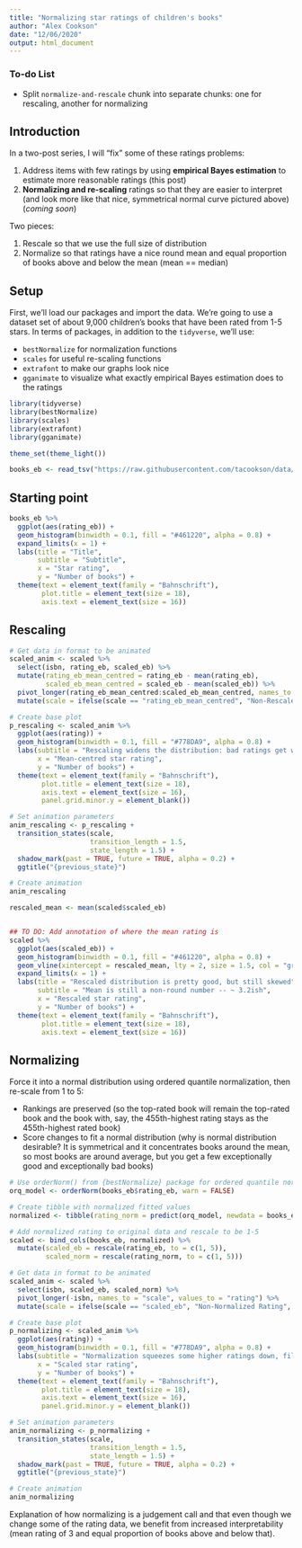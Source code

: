 ```yaml
---
title: "Normalizing star ratings of children's books"
author: "Alex Cookson"
date: "12/06/2020"
output: html_document
---
```


### To-do List

- Split `normalize-and-rescale` chunk into separate chunks: one for rescaling, another for normalizing


## Introduction

In a two-post series, I will "fix" some of these ratings problems:

1. Address items with few ratings by using **empirical Bayes estimation** to estimate more reasonable ratings (this post)
1. **Normalizing and re-scaling** ratings so that they are easier to interpret (and look more like that nice, symmetrical normal curve pictured above) (*coming soon*)


Two pieces:

1. Rescale so that we use the full size of distribution
1. Normalize so that ratings have a nice round mean and equal proportion of books above and below the mean (mean == median)


## Setup

First, we'll load our packages and import the data. We're going to use a dataset set of about 9,000 children's books that have been rated from 1-5 stars. In terms of packages, in addition to the `tidyverse`, we'll use:

- `bestNormalize` for normalization functions
- `scales` for useful re-scaling functions
- `extrafont` to make our graphs look nice
- `gganimate` to visualize what exactly empirical Bayes estimation does to the ratings

```r
library(tidyverse)
library(bestNormalize)
library(scales)
library(extrafont)
library(gganimate)

theme_set(theme_light())

books_eb <- read_tsv("https://raw.githubusercontent.com/tacookson/data/master/childrens-book-ratings/childrens-books-empirical-bayes-ratings.txt")
```

## Starting point

```r
books_eb %>%
  ggplot(aes(rating_eb)) +
  geom_histogram(binwidth = 0.1, fill = "#461220", alpha = 0.8) +
  expand_limits(x = 1) +
  labs(title = "Title",
       subtitle = "Subtitle",
       x = "Star rating",
       y = "Number of books") +
  theme(text = element_text(family = "Bahnschrift"),
        plot.title = element_text(size = 18),
        axis.text = element_text(size = 16))
```

## Rescaling

```r
# Get data in format to be animated
scaled_anim <- scaled %>%
  select(isbn, rating_eb, scaled_eb) %>%
  mutate(rating_eb_mean_centred = rating_eb - mean(rating_eb),
         scaled_eb_mean_centred = scaled_eb - mean(scaled_eb)) %>%
  pivot_longer(rating_eb_mean_centred:scaled_eb_mean_centred, names_to = "scale", values_to = "rating") %>%
  mutate(scale = ifelse(scale == "rating_eb_mean_centred", "Non-Rescaled Rating", "Rescaled Rating"))

# Create base plot
p_rescaling <- scaled_anim %>%
  ggplot(aes(rating)) +
  geom_histogram(binwidth = 0.1, fill = "#778DA9", alpha = 0.8) +
  labs(subtitle = "Rescaling widens the distribution: bad ratings get worse and good ratings get better",
       x = "Mean-centred star rating",
       y = "Number of books") +
  theme(text = element_text(family = "Bahnschrift"),
        plot.title = element_text(size = 18),
        axis.text = element_text(size = 16),
        panel.grid.minor.y = element_blank())

# Set animation parameters
anim_rescaling <- p_rescaling +
  transition_states(scale,
                    transition_length = 1.5,
                    state_length = 1.5) +
  shadow_mark(past = TRUE, future = TRUE, alpha = 0.2) +
  ggtitle("{previous_state}")

# Create animation
anim_rescaling
```

```r
rescaled_mean <- mean(scaled$scaled_eb)


## TO DO: Add annotation of where the mean rating is
scaled %>%
  ggplot(aes(scaled_eb)) +
  geom_histogram(binwidth = 0.1, fill = "#461220", alpha = 0.8) +
  geom_vline(xintercept = rescaled_mean, lty = 2, size = 1.5, col = "grey90") +
  expand_limits(x = 1) +
  labs(title = "Rescaled distribution is pretty good, but still skewed",
       subtitle = "Mean is still a non-round number -- ~ 3.2ish",
       x = "Rescaled star rating",
       y = "Number of books") +
  theme(text = element_text(family = "Bahnschrift"),
        plot.title = element_text(size = 18),
        axis.text = element_text(size = 16))
```


## Normalizing

Force it into a normal distribution using ordered quantile normalization, then re-scale from 1 to 5:

- Rankings are preserved (so the top-rated book will remain the top-rated book and the book with, say, the 455th-highest rating stays as the 455th-highest rated book)
- Score changes to fit a normal distribution (why is normal distribution desirable? It is symmetrical and it concentrates books around the mean, so most books are around average, but you get a few exceptionally good and exceptionally bad books)

```r
# Use orderNorm() from {bestNormalize} package for ordered quantile normalization
orq_model <- orderNorm(books_eb$rating_eb, warn = FALSE)

# Create tibble with normalized fitted values
normalized <- tibble(rating_norm = predict(orq_model, newdata = books_eb$rating_eb))

# Add normalized rating to original data and rescale to be 1-5
scaled <- bind_cols(books_eb, normalized) %>%
  mutate(scaled_eb = rescale(rating_eb, to = c(1, 5)),
         scaled_norm = rescale(rating_norm, to = c(1, 5)))
```


```r
# Get data in format to be animated
scaled_anim <- scaled %>%
  select(isbn, scaled_eb, scaled_norm) %>%
  pivot_longer(-isbn, names_to = "scale", values_to = "rating") %>%
  mutate(scale = ifelse(scale == "scaled_eb", "Non-Normalized Rating", "Normalized Rating"))

# Create base plot
p_normalizing <- scaled_anim %>%
  ggplot(aes(rating)) +
  geom_histogram(binwidth = 0.1, fill = "#778DA9", alpha = 0.8) +
  labs(subtitle = "Normalization squeezes some higher ratings down, filling out the left of the distribution",
       x = "Scaled star rating",
       y = "Number of books") +
  theme(text = element_text(family = "Bahnschrift"),
        plot.title = element_text(size = 18),
        axis.text = element_text(size = 16),
        panel.grid.minor.y = element_blank())

# Set animation parameters
anim_normalizing <- p_normalizing +
  transition_states(scale,
                    transition_length = 1.5,
                    state_length = 1.5) +
  shadow_mark(past = TRUE, future = TRUE, alpha = 0.2) +
  ggtitle("{previous_state}")

# Create animation
anim_normalizing
```

Explanation of how normalizing is a judgement call and that even though we change some of the rating data, we benefit from increased interpretability (mean rating of 3 and equal proportion of books above and below that).

